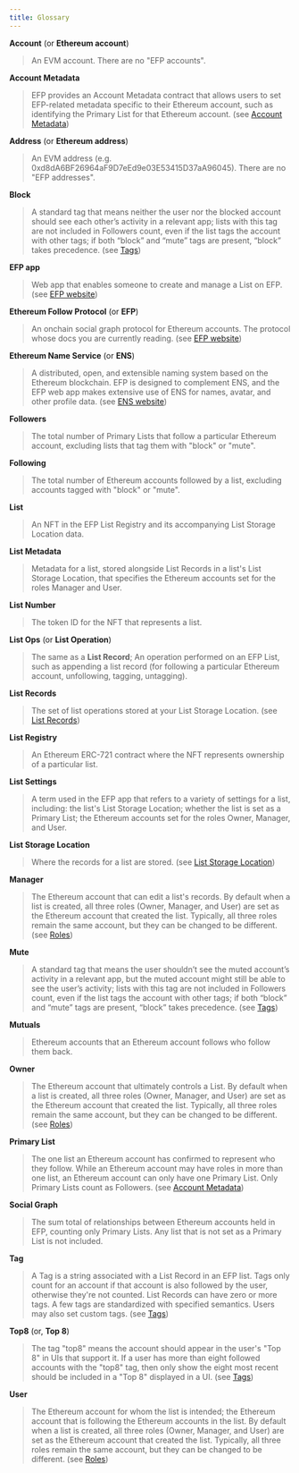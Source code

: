 ```yaml
---
title: Glossary
---
```


**Account** (or **Ethereum account**)
>An EVM account. There are no "EFP accounts".

**Account Metadata**
> EFP provides an Account Metadata contract that allows users to set EFP-related metadata specific to their Ethereum account, such as identifying the Primary List for that Ethereum account. (see [Account Metadata](https://docs.ethfollow.xyz/design/account-metadata/))

**Address** (or **Ethereum address**)
>An EVM address (e.g. 0xd8dA6BF26964aF9D7eEd9e03E53415D37aA96045). There are no "EFP addresses".

**Block**
>A standard tag that means neither the user nor the blocked account should see each other’s activity in a relevant app; lists with this tag are not included in Followers count, even if the list tags the account with other tags; if both “block” and “mute” tags are present, “block” takes precedence. (see [Tags](https://docs.ethfollow.xyz/design/tags/))

**EFP app**
>Web app that enables someone to create and manage a List on EFP. (see [EFP website](https://ethfollow.xyz/))

**Ethereum Follow Protocol** (or **EFP**)
>An onchain social graph protocol for Ethereum accounts. The protocol whose docs you are currently reading. (see [EFP website](https://ethfollow.xyz/))

**Ethereum Name Service** (or **ENS**)
>A distributed, open, and extensible naming system based on the Ethereum blockchain. EFP is designed to complement ENS, and the EFP web app makes extensive use of ENS for names, avatar, and other profile data. (see [ENS website](https://ens.domains/))

**Followers**
>The total number of Primary Lists that follow a particular Ethereum account, excluding lists that tag them with "block" or "mute".

**Following**
>The total number of Ethereum accounts followed by a list, excluding accounts tagged with "block" or "mute".

**List**
>An NFT in the EFP List Registry and its accompanying List Storage Location data.

**List Metadata**
>Metadata for a list, stored alongside List Records in a list's List Storage Location, that specifies the Ethereum accounts set for the roles Manager and User.

**List Number**
>The token ID for the NFT that represents a list.

**List Ops** (or **List Operation**)
>The same as a **List Record**; An operation performed on an EFP List, such as appending a list record (for following a particular Ethereum account, unfollowing, tagging, untagging).

**List Records**
>The set of list operations stored at your List Storage Location. (see [List Records](https://docs.ethfollow.xyz/design/list-records/))

**List Registry**
>An Ethereum ERC-721 contract where the NFT represents ownership of a particular list.

**List Settings**
>A term used in the EFP app that refers to a variety of settings for a list, including: the list's List Storage Location; whether the list is set as a Primary List; the Ethereum accounts set for the roles Owner, Manager, and User.

**List Storage Location**
>Where the records for a list are stored. (see [List Storage Location](https://docs.ethfollow.xyz/design/list-storage-location/))

**Manager**
>The Ethereum account that can edit a list's records. By default when a list is created, all three roles (Owner, Manager, and User) are set as the Ethereum account that created the list. Typically, all three roles remain the same account, but they can be changed to be different. (see [Roles](https://docs.ethfollow.xyz/design/roles/))

**Mute**
> A standard tag that means the user shouldn’t see the muted account’s activity in a relevant app, but the muted account might still be able to see the user’s activity; lists with this tag are not included in Followers count, even if the list tags the account with other tags; if both “block” and “mute” tags are present, “block” takes precedence. (see [Tags](https://docs.ethfollow.xyz/design/tags/))

**Mutuals**
>Ethereum accounts that an Ethereum account follows who follow them back.

**Owner**
>The Ethereum account that ultimately controls a List. By default when a list is created, all three roles (Owner, Manager, and User) are set as the Ethereum account that created the list. Typically, all three roles remain the same account, but they can be changed to be different. (see [Roles](https://docs.ethfollow.xyz/design/roles/))

**Primary List**
>The one list an Ethereum account has confirmed to represent who they follow. While an Ethereum account may have roles in more than one list, an Ethereum account can only have one Primary List. Only Primary Lists count as Followers. (see [Account Metadata](https://docs.ethfollow.xyz/design/account-metadata/))

**Social Graph**
>The sum total of relationships between Ethereum accounts held in EFP, counting only Primary Lists. Any list that is not set as a Primary List is not included.

**Tag**
>A Tag is a string associated with a List Record in an EFP list. Tags only count for an account if that account is also followed by the user, otherwise they're not counted. List Records can have zero or more tags. A few tags are standardized with specified semantics. Users may also set custom tags. (see [Tags](https://docs.ethfollow.xyz/design/tags/))

**Top8** (or, **Top 8**)
>The tag "top8" means the account should appear in the user's "Top 8" in UIs that support it. If a user has more than eight followed accounts with the "top8" tag, then only show the eight most recent should be included in a "Top 8" displayed in a UI. (see [Tags](https://docs.ethfollow.xyz/design/tags/))

**User**
>The Ethereum account for whom the list is intended; the Ethereum account that is following the Ethereum accounts in the list. By default when a list is created, all three roles (Owner, Manager, and User) are set as the Ethereum account that created the list. Typically, all three roles remain the same account, but they can be changed to be different. (see [Roles](https://docs.ethfollow.xyz/design/roles/))
